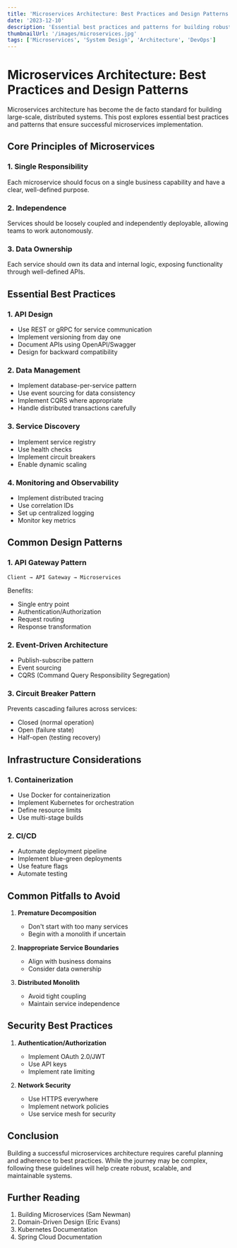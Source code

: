 ```yaml
---
title: 'Microservices Architecture: Best Practices and Design Patterns'
date: '2023-12-10'
description: 'Essential best practices and patterns for building robust microservices architectures'
thumbnailUrl: '/images/microservices.jpg'
tags: ['Microservices', 'System Design', 'Architecture', 'DevOps']
---
```


# Microservices Architecture: Best Practices and Design Patterns

Microservices architecture has become the de facto standard for building large-scale, distributed systems. This post explores essential best practices and patterns that ensure successful microservices implementation.

## Core Principles of Microservices

### 1. Single Responsibility
Each microservice should focus on a single business capability and have a clear, well-defined purpose.

### 2. Independence
Services should be loosely coupled and independently deployable, allowing teams to work autonomously.

### 3. Data Ownership
Each service should own its data and internal logic, exposing functionality through well-defined APIs.

## Essential Best Practices

### 1. API Design
- Use REST or gRPC for service communication
- Implement versioning from day one
- Document APIs using OpenAPI/Swagger
- Design for backward compatibility

### 2. Data Management
- Implement database-per-service pattern
- Use event sourcing for data consistency
- Implement CQRS where appropriate
- Handle distributed transactions carefully

### 3. Service Discovery
- Implement service registry
- Use health checks
- Implement circuit breakers
- Enable dynamic scaling

### 4. Monitoring and Observability
- Implement distributed tracing
- Use correlation IDs
- Set up centralized logging
- Monitor key metrics

## Common Design Patterns

### 1. API Gateway Pattern
```text
Client → API Gateway → Microservices
```
Benefits:
- Single entry point
- Authentication/Authorization
- Request routing
- Response transformation

### 2. Event-Driven Architecture
- Publish-subscribe pattern
- Event sourcing
- CQRS (Command Query Responsibility Segregation)

### 3. Circuit Breaker Pattern
Prevents cascading failures across services:
- Closed (normal operation)
- Open (failure state)
- Half-open (testing recovery)

## Infrastructure Considerations

### 1. Containerization
- Use Docker for containerization
- Implement Kubernetes for orchestration
- Define resource limits
- Use multi-stage builds

### 2. CI/CD
- Automate deployment pipeline
- Implement blue-green deployments
- Use feature flags
- Automate testing

## Common Pitfalls to Avoid

1. **Premature Decomposition**
   - Don't start with too many services
   - Begin with a monolith if uncertain

2. **Inappropriate Service Boundaries**
   - Align with business domains
   - Consider data ownership

3. **Distributed Monolith**
   - Avoid tight coupling
   - Maintain service independence

## Security Best Practices

1. **Authentication/Authorization**
   - Implement OAuth 2.0/JWT
   - Use API keys
   - Implement rate limiting

2. **Network Security**
   - Use HTTPS everywhere
   - Implement network policies
   - Use service mesh for security

## Conclusion

Building a successful microservices architecture requires careful planning and adherence to best practices. While the journey may be complex, following these guidelines will help create robust, scalable, and maintainable systems.

## Further Reading

1. Building Microservices (Sam Newman)
2. Domain-Driven Design (Eric Evans)
3. Kubernetes Documentation
4. Spring Cloud Documentation